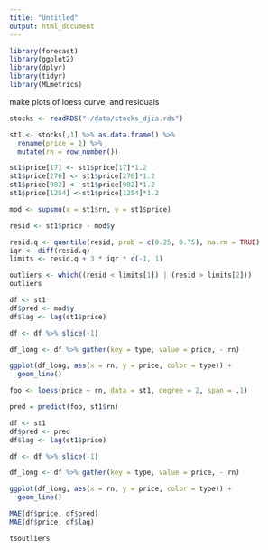 ```yaml
---
title: "Untitled"
output: html_document
---
```


```r
library(forecast)
library(ggplot2)
library(dplyr)
library(tidyr)
library(MLmetrics)
```

make plots of loess curve, and residuals
```r
stocks <- readRDS("./data/stocks_djia.rds")

```

```r
st1 <- stocks[,1] %>% as.data.frame() %>%
  rename(price = 1) %>% 
  mutate(rn = row_number())

st1$price[17] <- st1$price[17]*1.2
st1$price[276] <- st1$price[276]*1.2
st1$price[982] <- st1$price[982]*1.2
st1$price[1254] <-st1$price[1254]*1.2
```

```r
mod <- supsmu(x = st1$rn, y = st1$price)

resid <- st1$price - mod$y

resid.q <- quantile(resid, prob = c(0.25, 0.75), na.rm = TRUE)
iqr <- diff(resid.q)
limits <- resid.q + 3 * iqr * c(-1, 1)

outliers <- which((resid < limits[1]) | (resid > limits[2]))
outliers
```


```r


df <- st1
df$pred <- mod$y
df$lag <- lag(st1$price)

df <- df %>% slice(-1)

df_long <- df %>% gather(key = type, value = price, - rn)
```

```r
ggplot(df_long, aes(x = rn, y = price, color = type)) +
  geom_line()
```





```r
foo <- loess(price ~ rn, data = st1, degree = 2, span = .1)

pred = predict(foo, st1$rn)

df <- st1
df$pred <- pred
df$lag <- lag(st1$price)

df <- df %>% slice(-1)

df_long <- df %>% gather(key = type, value = price, - rn)
```

```r
ggplot(df_long, aes(x = rn, y = price, color = type)) +
  geom_line()
```

```r
MAE(df$price, df$pred)
MAE(df$price, df$lag)
```

```r
tsoutliers
```

